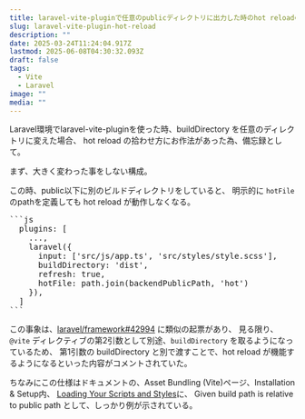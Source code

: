 ```yaml
---
title: laravel-vite-pluginで任意のpublicディレクトリに出力した時のhot reloadの動作について
slug: laravel-vite-plugin-hot-reload
description: ""
date: 2025-03-24T11:24:04.917Z
lastmod: 2025-06-08T04:30:32.093Z
draft: false
tags:
  - Vite
  - Laravel
image: ""
media: ""
---
```


Laravel環境でlaravel-vite-pluginを使った時、buildDirectory を任意のディレクトリに変えた場合、
hot reload の拾わせ方にお作法があった為、備忘録として。

まず、大きく変わった事をしない構成。

この時、public以下に別のビルドディレクトリをしていると、
明示的に `hotFile` のpathを定義しても hot reload が動作しなくなる。

<Pre label="vite.config.js">
```js
  plugins: [
    ...,
    laravel({
      input: ['src/js/app.ts', 'src/styles/style.scss'],
      buildDirectory: 'dist',
      refresh: true,
      hotFile: path.join(backendPublicPath, 'hot')
    }),
  ]
```
</Pre>

この事象は、[laravel/framework#42994](https://github.com/laravel/framework/issues/42994) に類似の起票があり、
見る限り、`@vite` ディレクティブの第2引数として別途、`buildDirectory` を取るようになっているため、
第1引数の buildDirectory と別で渡すことで、hot reload が機能するようになるといった内容がコメントされていた。

ちなみにこの仕様はドキュメントの、Asset Bundling (Vite)ページ、Installation & Setup内、
[Loading Your Scripts and Styles](https://laravel.com/docs/12.x/vite#loading-your-scripts-and-styles)に、
Given build path is relative to public path として、しっかり例が示されている。
